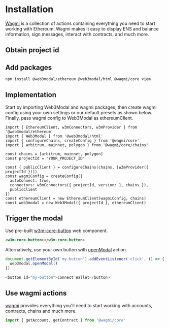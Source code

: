 
# Installation

[Wagmi](https://wagmi.sh/react/getting-started) is a collection of actions containing everything you need to start working with Ethereum.
Wagmi makes it easy to display ENS and balance information, sign messages, interact with contracts, and much more.

## Obtain project id

<ObtainProjectIdPartial />

## Add packages

```bash npm2yarn
npm install @web3modal/ethereum @web3modal/html @wagmi/core viem
```

## Implementation

Start by importing Web3Modal and wagmi packages, then create wagmi config using your own settings or our default presets as shown below. Finally, pass wagmi config to Web3Modal as ethereumClient.

```tsx
import { EthereumClient, w3mConnectors, w3mProvider } from '@web3modal/ethereum'
import { Web3Modal } from '@web3modal/html'
import { configureChains, createConfig } from '@wagmi/core'
import { arbitrum, mainnet, polygon } from '@wagmi/core/chains'

const chains = [arbitrum, mainnet, polygon]
const projectId = 'YOUR_PROJECT_ID'

const { publicClient } = configureChains(chains, [w3mProvider({ projectId })])
const wagmiConfig = createConfig({
  autoConnect: true,
  connectors: w3mConnectors({ projectId, version: 1, chains }),
  publicClient
})
const ethereumClient = new EthereumClient(wagmiConfig, chains)
const web3modal = new Web3Modal({ projectId }, ethereumClient)
```

## Trigger the modal

Use pre-built [w3m-core-button](./components#w3m-core-button) web component.

```html
<w3m-core-button></w3m-core-button>
```

Alternatively, use your own button with [openModal](./actions#openmodal) action.

```js
document.getElementById('my-button').addEventListener('click', () => {
  web3modal.openModal()
})

<button id="my-button">Connect Wallet</button>
```

## Use wagmi actions

[wagmi](https://wagmi.sh) provides everything you'll need to start working with accounts, contracts, chains and much more.

```js
import { getAccount, getContract } from '@wagmi/core'
```
